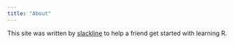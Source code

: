 ```yaml
---
title: "About"
---
```


This site was written by [slackline](https://github.com/slackline) to help a friend get started with learning R.
